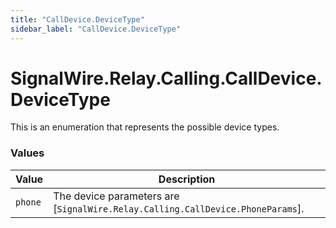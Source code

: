 ```yaml
---
title: "CallDevice.DeviceType"
sidebar_label: "CallDevice.DeviceType"
---
```


# SignalWire.Relay.Calling.CallDevice.DeviceType

This is an enumeration that represents the possible device types.

### Values

| Value | Description |
| ----- | ----------- |
| `phone` | The device parameters are [`SignalWire.Relay.Calling.CallDevice.PhoneParams`]. |